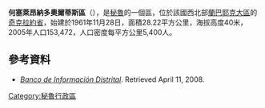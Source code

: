 '''何塞萊昂納多奧爾蒂斯區'''（{{lang-es|Distrito de José Leonardo Ortiz}}），是[[秘魯|秘魯]]的一個區，位於該國西北部[[蘭巴耶克大區|蘭巴耶克大區]]的[[奇克拉約省|奇克拉約省]]，始建於1961年11月28日，面積28.22平方公里，海拔高度40米，2005年人口153,472，人口密度每平方公里5,400人。

==參考資料==
*''[https://web.archive.org/web/20080417091049/http://desa.inei.gob.pe/mapas/bid/ Banco de Información Distrital]''. Retrieved April 11, 2008.

{{Peru-geo-stub}}
[[Category:秘魯行政區|Category:秘魯行政區]]